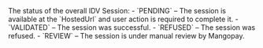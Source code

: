 <ResponseField name="Status" type="string" >    
The status of the overall IDV Session:
- `PENDING` – The session is available at the `HostedUrl` and user action is required to complete it.
- `VALIDATED` – The session was successful.
- `REFUSED` – The session was refused.
- `REVIEW` – The session is under manual review by Mangopay.
</ResponseField>
